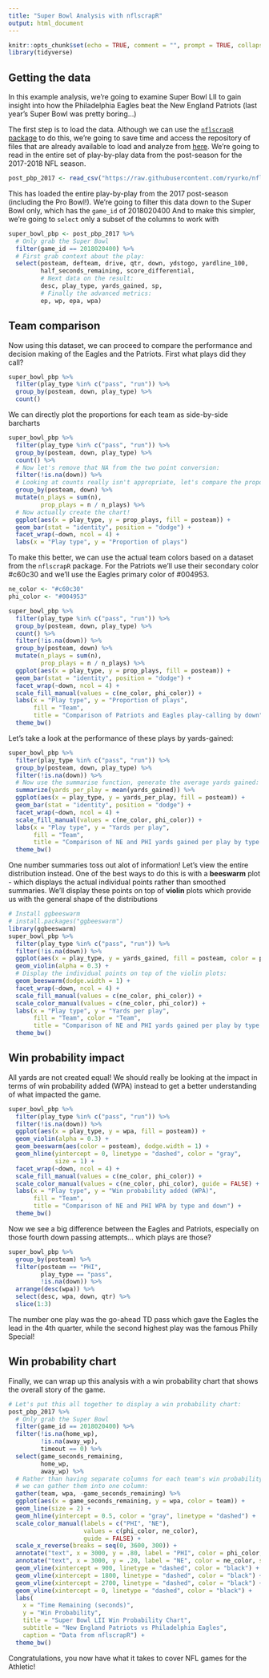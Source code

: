 ```yaml
---
title: "Super Bowl Analysis with nflscrapR"
output: html_document
---
```


```r
knitr::opts_chunk$set(echo = TRUE, comment = "", prompt = TRUE, collapse = TRUE, tidy=FALSE, fig.align = "center")
library(tidyverse)
```

## Getting the data

In this example analysis, we're going to examine Super Bowl LII to gain insight into
how the Philadelphia Eagles beat the New England Patriots (last year's Super Bowl 
was pretty boring...)

The first step is to load the data. Although we can use the [`nflscrapR` package](https://github.com/maksimhorowitz/nflscrapR)
to do this, we're going to save time and access the repository of files that
are already available to load and analyze from [here](https://github.com/ryurko/nflscrapR-data).
We're going to read in the entire set of play-by-play data from the post-season for the 2017-2018 NFL season.

```r
post_pbp_2017 <- read_csv("https://raw.githubusercontent.com/ryurko/nflscrapR-data/master/play_by_play_data/post_season/post_pbp_2017.csv")
```

This has loaded the entire play-by-play from the 2017 post-season (including the Pro Bowl!). 
We're going to filter this data down to the Super Bowl only, which has the `game_id` of 2018020400
And to make this simpler, we're going to `select` only a subset of the columns to work with

```r
super_bowl_pbp <- post_pbp_2017 %>%
  # Only grab the Super Bowl
  filter(game_id == 2018020400) %>%
  # First grab context about the play:
  select(posteam, defteam, drive, qtr, down, ydstogo, yardline_100,
         half_seconds_remaining, score_differential,
         # Next data on the result:
         desc, play_type, yards_gained, sp,
         # Finally the advanced metrics:
         ep, wp, epa, wpa)
```

## Team comparison

Now using this dataset, we can proceed to compare the performance and decision 
making of the Eagles and the Patriots. First what plays did they call?

```r
super_bowl_pbp %>%
  filter(play_type %in% c("pass", "run")) %>%
  group_by(posteam, down, play_type) %>%
  count()
```

We can directly plot the proportions for each team as side-by-side barcharts

```r
super_bowl_pbp %>%
  filter(play_type %in% c("pass", "run")) %>%
  group_by(posteam, down, play_type) %>%
  count() %>%
  # Now let's remove that NA from the two point conversion:
  filter(!is.na(down)) %>%
  # Looking at counts really isn't appropriate, let's compare the proportions:
  group_by(posteam, down) %>%
  mutate(n_plays = sum(n),
         prop_plays = n / n_plays) %>%
  # Now actually create the chart!
  ggplot(aes(x = play_type, y = prop_plays, fill = posteam)) +
  geom_bar(stat = "identity", position = "dodge") +
  facet_wrap(~down, ncol = 4) +
  labs(x = "Play type", y = "Proportion of plays")
```

To make this better, we can use the actual team colors based on a dataset
from the `nflscrapR` package. For the Patriots we'll use their secondary color #c60c30 
and we'll use the Eagles primary color of #004953.

```r
ne_color <- "#c60c30"
phi_color <- "#004953"

super_bowl_pbp %>%
  filter(play_type %in% c("pass", "run")) %>%
  group_by(posteam, down, play_type) %>%
  count() %>%
  filter(!is.na(down)) %>%
  group_by(posteam, down) %>%
  mutate(n_plays = sum(n),
         prop_plays = n / n_plays) %>%
  ggplot(aes(x = play_type, y = prop_plays, fill = posteam)) +
  geom_bar(stat = "identity", position = "dodge") +
  facet_wrap(~down, ncol = 4) +
  scale_fill_manual(values = c(ne_color, phi_color)) +
  labs(x = "Play type", y = "Proportion of plays",
       fill = "Team",
       title = "Comparison of Patriots and Eagles play-calling by down") +
  theme_bw()
```

Let's take a look at the performance of these plays by yards-gained:

```r
super_bowl_pbp %>%
  filter(play_type %in% c("pass", "run")) %>%
  group_by(posteam, down, play_type) %>%
  filter(!is.na(down)) %>%
  # Now use the summarise function, generate the average yards gained:
  summarize(yards_per_play = mean(yards_gained)) %>%
  ggplot(aes(x = play_type, y = yards_per_play, fill = posteam)) +
  geom_bar(stat = "identity", position = "dodge") +
  facet_wrap(~down, ncol = 4) +
  scale_fill_manual(values = c(ne_color, phi_color)) +
  labs(x = "Play type", y = "Yards per play",
       fill = "Team",
       title = "Comparison of NE and PHI yards gained per play by type and down") +
  theme_bw()
```


One number summaries toss out alot of information! Let's view the entire distribution
instead. One of the best ways to do this is with a __beeswarm__ plot - which
displays the actual individual points rather than smoothed summaries. We'll display
these points on top of __violin__ plots which provide us with the general shape of
the distributions

```r
# Install ggbeeswarm
# install.packages("ggbeeswarm")
library(ggbeeswarm)
super_bowl_pbp %>%
  filter(play_type %in% c("pass", "run")) %>%
  filter(!is.na(down)) %>%
  ggplot(aes(x = play_type, y = yards_gained, fill = posteam, color = posteam)) +
  geom_violin(alpha = 0.3) + 
  # Display the individual points on top of the violin plots:
  geom_beeswarm(dodge.width = 1) +
  facet_wrap(~down, ncol = 4) +
  scale_fill_manual(values = c(ne_color, phi_color)) +
  scale_color_manual(values = c(ne_color, phi_color)) +
  labs(x = "Play type", y = "Yards per play",
       fill = "Team", color = "Team",
       title = "Comparison of NE and PHI yards gained per play by type and down") +
  theme_bw() 
```

## Win probability impact

All yards are not created equal! We should really be looking at the impact in
terms of win probability added (WPA) instead to get a better understanding of
what impacted the game.

```r
super_bowl_pbp %>%
  filter(play_type %in% c("pass", "run")) %>%
  filter(!is.na(down)) %>%
  ggplot(aes(x = play_type, y = wpa, fill = posteam)) +
  geom_violin(alpha = 0.3) + 
  geom_beeswarm(aes(color = posteam), dodge.width = 1) +
  geom_hline(yintercept = 0, linetype = "dashed", color = "gray", 
             size = 1) +
  facet_wrap(~down, ncol = 4) +
  scale_fill_manual(values = c(ne_color, phi_color)) +
  scale_color_manual(values = c(ne_color, phi_color), guide = FALSE) +
  labs(x = "Play type", y = "Win probability added (WPA)",
       fill = "Team",
       title = "Comparison of NE and PHI WPA by type and down") +
  theme_bw()
```

Now we see a big difference between the Eagles and Patriots, especially on those
fourth down passing attempts... which plays are those?

```r
super_bowl_pbp %>%
  group_by(posteam) %>%
  filter(posteam == "PHI",
         play_type == "pass",
         !is.na(down)) %>%
  arrange(desc(wpa)) %>%
  select(desc, wpa, down, qtr) %>%
  slice(1:3)
```


The number one play was the go-ahead TD pass which gave the Eagles the lead in 
the 4th quarter, while the second highest play was the famous Philly Special!

## Win probability chart

Finally, we can wrap up this analysis with a win probability chart that shows
the overall story of the game.

```r
# Let's put this all together to display a win probability chart:
post_pbp_2017 %>%
  # Only grab the Super Bowl
  filter(game_id == 2018020400) %>%
  filter(!is.na(home_wp),
         !is.na(away_wp),
         timeout == 0) %>%
  select(game_seconds_remaining,
         home_wp,
         away_wp) %>%
  # Rather than having separate columns for each team's win probability,
  # we can gather them into one column:
  gather(team, wpa, -game_seconds_remaining) %>%
  ggplot(aes(x = game_seconds_remaining, y = wpa, color = team)) +
  geom_line(size = 2) +
  geom_hline(yintercept = 0.5, color = "gray", linetype = "dashed") +
  scale_color_manual(labels = c("PHI", "NE"),
                     values = c(phi_color, ne_color),
                     guide = FALSE) +
  scale_x_reverse(breaks = seq(0, 3600, 300)) + 
  annotate("text", x = 3000, y = .80, label = "PHI", color = phi_color, size = 8) + 
  annotate("text", x = 3000, y = .20, label = "NE", color = ne_color, size = 8) +
  geom_vline(xintercept = 900, linetype = "dashed", color = "black") + 
  geom_vline(xintercept = 1800, linetype = "dashed", color = "black") + 
  geom_vline(xintercept = 2700, linetype = "dashed", color = "black") + 
  geom_vline(xintercept = 0, linetype = "dashed", color = "black") + 
  labs(
    x = "Time Remaining (seconds)",
    y = "Win Probability",
    title = "Super Bowl LII Win Probability Chart",
    subtitle = "New England Patriots vs Philadelphia Eagles",
    caption = "Data from nflscrapR") + 
  theme_bw()
```

Congratulations, you now have what it takes to cover NFL games for the Athletic!

